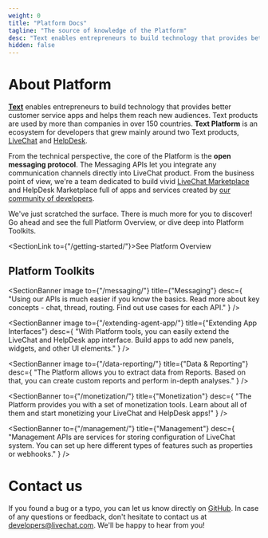 ```yaml
---
weight: 0
title: "Platform Docs"
tagline: "The source of knowledge of the Platform"
desc: "Text enables entrepreneurs to build technology that provides better customer service apps and helps them reach new audiences. Browse the Platform documentation to find out more."
hidden: false
---
```


# About Platform

**<a href="https://text.com/" target="_blank">Text</a>** enables entrepreneurs to build technology that provides better customer service apps and helps them reach new audiences. Text products are used by more than <Placeholder id="NUMBER_OF_CUSTOMERS" /> companies in over 150 countries. **Text Platform** is an ecosystem for developers that grew mainly around two Text products, <a href="https://www.livechat.com/" target="_blank">LiveChat</a> and <a href="https://www.helpdesk.com/" target="_blank">HelpDesk</a>.

From the technical perspective, the core of the Platform is the **open messaging protocol**. The Messaging APIs let you integrate any communication channels directly into LiveChat product. From the business point of view, we're a team dedicated to build vivid [LiveChat Marketplace](https://www.livechat.com/marketplace/) and HelpDesk Marketplace full of apps and services created by <a href="https://developers.livechat.com/" target="_blank">our community of developers</a>.

We've just scratched the surface. There is much more for you to discover! Go ahead and see the full Platform Overview, or dive deep into Platform Toolkits.

<SectionLink to={"/getting-started/"}>See Platform Overview</SectionLink>

## Platform Toolkits

<SectionBanner
  image
  to={"/messaging/"}
  title={"Messaging"}
  desc={
    "Using our APIs is much easier if you know the basics. Read more about key concepts - chat, thread, routing. Find out use cases for each API."
  }
/>

<SectionBanner
  image
  to={"/extending-agent-app/"}
  title={"Extending App Interfaces"}
  desc={
    "With Platform tools, you can easily extend the LiveChat and HelpDesk app interface. Build apps to add new panels, widgets, and other UI elements."
  }
/>

<SectionBanner
  image
  to={"/data-reporting/"}
  title={"Data & Reporting"}
  desc={
    "The Platform allows you to extract data from Reports. Based on that, you can create custom reports and perform in-depth analyses."
  }
/>

<SectionBanner
  to={"/monetization/"}
  title={"Monetization"}
  desc={
    "The Platform provides you with a set of monetization tools. Learn about all of them and start monetizing your LiveChat and HelpDesk apps!"
  }
/>

<SectionBanner
  to={"/management/"}
  title={"Management"}
  desc={
    "Management APIs are services for storing configuration of LiveChat system. You can set up here different types of features such as properties or webhooks."
  }
/>

# Contact us

If you found a bug or a typo, you can let us know directly on [GitHub](https://github.com/livechat/livechat-public-docs). In case of any questions or feedback, don't hesitate to contact us at [developers@livechat.com](mailto:developers@livechat.com). We'll be happy to hear from you!
